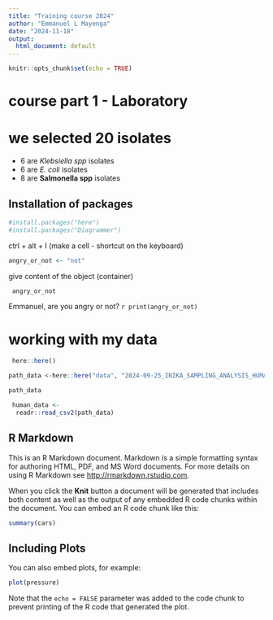 ```yaml
---
title: "Training course 2024"
author: "Emmanuel L Mayenga"
date: "2024-11-18"
output:
  html_document: default
---
```


```r
knitr::opts_chunk$set(echo = TRUE)
```
# course part 1 - Laboratory

# we selected 20 isolates

- 6 are *Klebsiella spp* isolates
- 6 are *E. coli* isolates
- 8 are **Salmonella spp** isolates

 <!-- 
 TODO: I am a comments
 damned lab work it failed too much today
-->


## Installation  of packages


```r
#install.packages("here")
#install.packages("Diagrammer")
```
 ctrl + alt + I (make a cell - shortcut on the keyboard)

```r
angry_or_not <- "not"
```



 give content of the object (container)
```r
 angry_or_not
```


Emmanuel, are you angry or not? `r print(angry_or_not)`

# working with my data


```r
 here::here()
```


```r
path_data <-here::here("data", "2024-09-25_INIKA_SAMPLING_ANALYSIS_HUMAN.csv")

path_data
```


```r
 human_data <-
  readr::read_csv2(path_data)
```







## R Markdown

This is an R Markdown document. Markdown is a simple formatting syntax for authoring HTML, PDF, and MS Word documents. For more details on using R Markdown see <http://rmarkdown.rstudio.com>.

When you click the **Knit** button a document will be generated that includes both content as well as the output of any embedded R code chunks within the document. You can embed an R code chunk like this:

```r
summary(cars)
```

## Including Plots

You can also embed plots, for example:

```r
plot(pressure)
```

Note that the `echo = FALSE` parameter was added to the code chunk to prevent printing of the R code that generated the plot.
